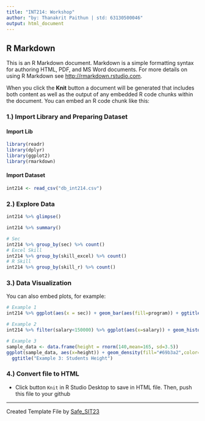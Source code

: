 ```yaml
---
title: "INT214: Workshop"
author: "by: Thanakrit Paithun | std: 63130500046" 
output: html_document
---
```


## R Markdown

This is an R Markdown document. Markdown is a simple formatting syntax for authoring HTML, PDF, and MS Word documents. For more details on using R Markdown see <http://rmarkdown.rstudio.com>.

When you click the **Knit** button a document will be generated that includes both content as well as the output of any embedded R code chunks within the document. You can embed an R code chunk like this:

### 1.) Import Library and Preparing Dataset

#### Import Lib

```r
library(readr)
library(dplyr)
library(ggplot2)
library(rmarkdown)
```

#### Import Dataset

```r
int214 <- read_csv("db_int214.csv")
```

### 2.) Explore Data

```r
int214 %>% glimpse()
```

```r
int214 %>% summary()
```

```r
# Sec
int214 %>% group_by(sec) %>% count()
# Excel Skill
int214 %>% group_by(skill_excel) %>% count()
# R Skill
int214 %>% group_by(skill_r) %>% count()
```

### 3.) Data Visualization

You can also embed plots, for example:

```r
# Example 1
int214 %>% ggplot(aes(x = sec)) + geom_bar(aes(fill=program)) + ggtitle("Example 1: Bar Chart")
```

```r
# Example 2
int214 %>% filter(salary<150000) %>% ggplot(aes(x=salary)) + geom_histogram(bins = 10,fill="#69b3a2",color="#e9ecef") + ggtitle("Example 2: Expected Salary (THB)")
```

```r
# Example 3
sample_data <- data.frame(height = rnorm(140,mean=165, sd=3.5))
ggplot(sample_data, aes(x=height)) + geom_density(fill="#69b3a2",color="#e9ecef") + 
  ggtitle("Example 3: Students Height")
```

### 4.) Convert file to HTML

-   Click button `Knit` in R Studio Desktop to save in HTML file. Then, push this file to your github

------------------------------------------------------------------------

Created Template File by [Safe_SIT23](https://github.com/safesit23)
